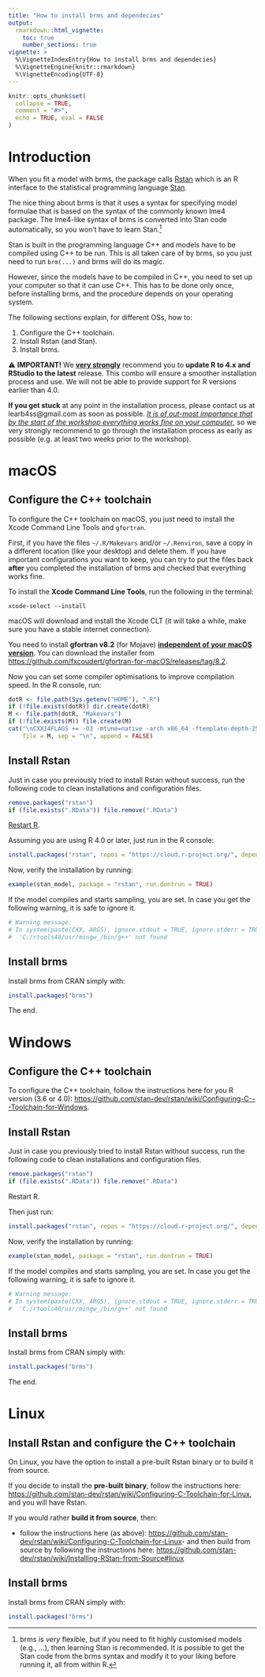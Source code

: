 ```yaml
---
title: "How to install brms and dependecies"
output:
  rmarkdown::html_vignette:
    toc: true
    number_sections: true
vignette: >
  %\VignetteIndexEntry{How to install brms and dependecies}
  %\VignetteEngine{knitr::rmarkdown}
  %\VignetteEncoding{UTF-8}
---
```


```r
knitr::opts_chunk$set(
  collapse = TRUE,
  comment = "#>",
  echo = TRUE, eval = FALSE
)
```

# Introduction

When you fit a model with brms, the package calls [Rstan](https://mc-stan.org/users/interfaces/rstan) which is an R interface to the statistical programming language [Stan](https://mc-stan.org).

The nice thing about brms is that it uses a syntax for specifying model formulae that is based on the syntax of the commonly known lme4 package.
The lme4-like syntax of brms is converted into Stan code automatically, so you won't have to learn Stan.^[brms is *very* flexible, but if you need to fit highly customised models (e.g., ...), then learning Stan is recommended. It is possible to get the Stan code from the brms syntax and modify it to your liking before running it, all from within R.]

Stan is built in the programming language C++ and models have to be compiled using C++ to be run.
This is all taken care of by brms, so you just need to run `brm(...)` and brms will do its magic.

However, since the models have to be compiled in C++, you need to set up your computer so that it can use C++.
This has to be done only once, before installing brms, and the procedure depends on your operating system.

The following sections explain, for different OSs, how to:

1. Configure the C++ toolchain.
2. Install Rstan (and Stan).
3. Install brms.

⚠️ **IMPORTANT!** We <u>**very strongly**</u> recommend you to **update R to 4.x and RStudio to the latest** release.
This combo will ensure a smoother installation process and use.
We will not be able to provide support for R versions earlier than 4.0.

**If you get stuck** at any point in the installation process, please contact us at learb4ss@gmail.com as soon as possible.
<u>*It is of out-most importance that by the start of the workshop everything works fine on your computer*</u>, so we very strongly recommend to go through the installation process as early as possible (e.g. at least two weeks prior to the workshop).


# macOS

## Configure the C++ toolchain

To configure the C++ toolchain on macOS, you just need to install the Xcode Command Line Tools and `gfortran`.

First, if you have the files `~/.R/Makevars` and/or `~/.Renviron`, save a copy in a different location (like your desktop) and delete them.
If you have important configurations you want to keep, you can try to put the files back **after** you completed the installation of brms and checked that everything works fine.

To install the **Xcode Command Line Tools**, run the following in the terminal:

```
xcode-select --install
```

macOS will download and install the Xcode CLT (it will take a while, make sure you have a stable internet connection).

You need to install **gfortran v8.2** (for Mojave) <u>**independent of your macOS version**</u>.
You can download the installer from <https://github.com/fxcoudert/gfortran-for-macOS/releases/tag/8.2>.

Now you can set some compiler optimisations to improve compilation speed.
In the R console, run:

```r
dotR <- file.path(Sys.getenv("HOME"), ".R")
if (!file.exists(dotR)) dir.create(dotR)
M <- file.path(dotR, "Makevars")
if (!file.exists(M)) file.create(M)
cat("\nCXX14FLAGS += -O3 -mtune=native -arch x86_64 -ftemplate-depth-256",
    file = M, sep = "\n", append = FALSE)
```

## Install Rstan

Just in case you previously tried to install Rstan without success, run the following code to clean installations and configuration files.

```r
remove.packages("rstan")
if (file.exists(".RData")) file.remove(".RData")
```

<u>Restart R</u>.

Assuming you are using R 4.0 or later, just run in the R console:

```r
install.packages("rstan", repos = "https://cloud.r-project.org/", dependencies = TRUE)
```

Now, verify the installation by running:

```r
example(stan_model, package = "rstan", run.dontrun = TRUE)
```

If the model compiles and starts sampling, you are set.
In case you get the following warning, it is safe to ignore it.

```r
# Warning message:
# In system(paste(CXX, ARGS), ignore.stdout = TRUE, ignore.stderr = TRUE) :
#  'C:/rtools40/usr/mingw_/bin/g++' not found
```

## Install brms

Install brms from CRAN simply with:

```r
install.packages("brms")
```

The end.

# Windows

## Configure the C++ toolchain

To configure the C++ toolchain, follow the instructions here for you R version (3.6 or 4.0): <https://github.com/stan-dev/rstan/wiki/Configuring-C---Toolchain-for-Windows>.

## Install Rstan

Just in case you previously tried to install Rstan without success, run the following code to clean installations and configuration files.

```r
remove.packages("rstan")
if (file.exists(".RData")) file.remove(".RData")
```

Restart R.

Then just run:

```r
install.packages("rstan", repos = "https://cloud.r-project.org/", dependencies = TRUE)
```

Now, verify the installation by running:

```r
example(stan_model, package = "rstan", run.dontrun = TRUE)
```

If the model compiles and starts sampling, you are set.
In case you get the following warning, it is safe to ignore it.

```r
# Warning message:
# In system(paste(CXX, ARGS), ignore.stdout = TRUE, ignore.stderr = TRUE) :
#  'C:/rtools40/usr/mingw_/bin/g++' not found
```

## Install brms

Install brms from CRAN simply with:

```r
install.packages("brms")
```

The end.

# Linux

## Install Rstan and configure the C++ toolchain

On Linux, you have the option to install a pre-built Rstan binary or to build it from source.

If you decide to install the **pre-built binary**, follow the instructions here: <https://github.com/stan-dev/rstan/wiki/Configuring-C-Toolchain-for-Linux>, and you will have Rstan.

If you would rather **build it from source**, then:

- follow the instructions here (as above): <https://github.com/stan-dev/rstan/wiki/Configuring-C-Toolchain-for-Linux>- and then build from source by following the instructions here: <https://github.com/stan-dev/rstan/wiki/Installing-RStan-from-Source#linux>

## Install brms

Install brms from CRAN simply with:

```r
install.packages("brms")
```
